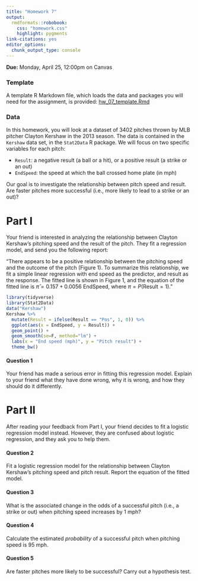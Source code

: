 ```yaml
---
title: "Homework 7"
output: 
  rmdformats::robobook:
    css: "homework.css"
    highlight: pygments
link-citations: yes
editor_options: 
  chunk_output_type: console
---
```


**Due:** Monday, April 25, 12:00pm on Canvas


### Template

A template R Markdown file, which loads the data and packages you will need for the assignment, is provided: [hw_07_template.Rmd](https://sta112-s22.github.io/homework/hw_07_template.Rmd)

### Data

In this homework, you will look at a dataset of 3402 pitches thrown by MLB pitcher Clayton Kershaw in the 2013 season. The data is contained in the `Kershaw` data set, in the `Stat2Data` R package. We will focus on two specific variables for each pitch:

* `Result`: a negative result (a ball or a hit), or a positive result (a strike or an out)
* `EndSpeed`: the speed at which the ball crossed home plate (in mph)

Our goal is to investigate the relationship between pitch speed and result. Are faster pitches more successful (i.e., more likely to lead to a strike or an out)?

# Part I

Your friend is interested in analyzing the relationship between Clayton Kershaw's pitching speed and the result of the pitch. They fit a regression model, and send you the following report:

"There appears to be a positive relationship between the pitching speed and the outcome of the pitch (Figure 1). To summarize this relationship, we fit a simple linear regression with end speed as the predictor, and result as the response. The fitted line is shown in Figure 1, and the equation of the fitted line is $\widehat{\pi} = 0.157 + 0.0056 \ \text{EndSpeed}$, where $\pi = P(\text{Result} = 1)$."

```r
library(tidyverse)
library(Stat2Data)
data("Kershaw")
Kershaw %>%
  mutate(Result = ifelse(Result == "Pos", 1, 0)) %>%
  ggplot(aes(x = EndSpeed, y = Result)) +
  geom_point() +
  geom_smooth(se=F, method="lm") +
  labs(x = "End speed (mph)", y = "Pitch result") +
  theme_bw()
```


:::{.question}
#### Question 1

Your friend has made a serious error in fitting this regression model. Explain to your friend what they have done wrong, why it is wrong, and how they should do it differently.
:::

# Part II

After reading your feedback from Part I, your friend decides to fit a logistic regression model instead. However, they are confused about logistic regression, and they ask you to help them.

:::{.question}
#### Question 2

Fit a logistic regression model for the relationship between Clayton Kershaw's pitching speed and pitch result. Report the equation of the fitted model.
:::

:::{.question}
#### Question 3

What is the associated change in the odds of a successful pitch (i.e., a strike or out) when pitching speed increases by 1 mph?
:::

:::{.question}
#### Question 4

Calculate the estimated *probability* of a successful pitch when pitching speed is 95 mph.
:::

:::{.question}
#### Question 5

Are faster pitches more likely to be successful? Carry out a hypothesis test.
:::